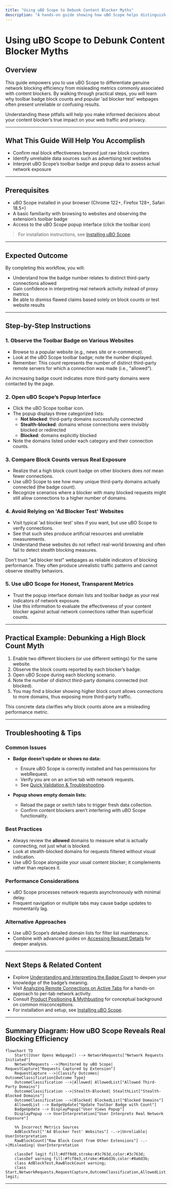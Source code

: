 ```yaml
---
title: "Using uBO Scope to Debunk Content Blocker Myths"
description: "A hands-on guide showing how uBO Scope helps distinguish real network blocking efficiency from misleading metrics and why commonly cited benchmarks can be unreliable."
---
```


# Using uBO Scope to Debunk Content Blocker Myths

## Overview
This guide empowers you to use uBO Scope to differentiate genuine network blocking efficiency from misleading metrics commonly associated with content blockers. By walking through practical steps, you will learn why toolbar badge block counts and popular 'ad blocker test' webpages often present unreliable or confusing results.

Understanding these pitfalls will help you make informed decisions about your content blocker’s true impact on your web traffic and privacy.

---

## What This Guide Will Help You Accomplish
- Confirm real block effectiveness beyond just raw block counters
- Identify unreliable data sources such as advertising test websites
- Interpret uBO Scope’s toolbar badge and popup data to assess actual network exposure

---

## Prerequisites
- uBO Scope installed in your browser (Chrome 122+, Firefox 128+, Safari 18.5+)
- A basic familiarity with browsing to websites and observing the extension’s toolbar badge
- Access to the uBO Scope popup interface (click the toolbar icon)

> For installation instructions, see [Installing uBO Scope](https://github.com/gorhill/uBO-Scope/blob/main/guides/getting-started/installing-extension.mdx).

---

## Expected Outcome
By completing this workflow, you will:
- Understand how the badge number relates to distinct third-party connections allowed
- Gain confidence in interpreting real network activity instead of proxy metrics
- Be able to dismiss flawed claims based solely on block counts or test website results

---

## Step-by-Step Instructions

### 1. Observe the Toolbar Badge on Various Websites
- Browse to a popular website (e.g., news site or e-commerce).
- Look at the uBO Scope toolbar badge; note the number displayed.
- Remember: This count represents the number of distinct third-party remote servers for which a connection was made (i.e., "allowed").

<Check>
An increasing badge count indicates more third-party domains were contacted by the page.
</Check>

### 2. Open uBO Scope’s Popup Interface
- Click the uBO Scope toolbar icon.
- The popup displays three categorized lists:
  - **Not blocked**: third-party domains successfully connected
  - **Stealth-blocked**: domains whose connections were invisibly blocked or redirected
  - **Blocked**: domains explicitly blocked
- Note the domains listed under each category and their connection counts.

### 3. Compare Block Counts versus Real Exposure
- Realize that a high block count badge on other blockers does *not* mean fewer connections.
- Use uBO Scope to see how many unique third-party domains actually connected (the badge count).
- Recognize scenarios where a blocker with many blocked requests might still allow connections to a higher number of domains.

### 4. Avoid Relying on 'Ad Blocker Test' Websites
- Visit typical 'ad blocker test' sites if you want, but use uBO Scope to verify connections.
- See that such sites produce artificial resources and unreliable measurements.
- Understand these websites do not reflect real-world browsing and often fail to detect stealth blocking measures.

<Warning>
Don’t trust "ad blocker test" webpages as reliable indicators of blocking performance.
They often produce unrealistic traffic patterns and cannot observe stealthy behaviors.
</Warning>

### 5. Use uBO Scope for Honest, Transparent Metrics
- Trust the popup interface domain lists and toolbar badge as your real indicators of network exposure.
- Use this information to evaluate the effectiveness of your content blocker against actual network connections rather than superficial counts.

---

## Practical Example: Debunking a High Block Count Myth
1. Enable two different blockers (or use different settings) for the same website.
2. Observe the block counts reported by each blocker’s badge.
3. Open uBO Scope during each blocking scenario.
4. Note the number of distinct third-party domains connected (not blocked).
5. You may find a blocker showing higher block count allows connections to more domains, thus exposing more third-party traffic.

This concrete data clarifies why block counts alone are a misleading performance metric.

---

## Troubleshooting & Tips

### Common Issues
- **Badge doesn’t update or shows no data:**
  - Ensure uBO Scope is correctly installed and has permissions for webRequest.
  - Verify you are on an active tab with network requests.
  - See [Quick Validation & Troubleshooting](https://github.com/gorhill/uBO-Scope/blob/main/getting-started/first-run-experience/quick-validation-and-troubleshooting.mdx).

- **Popup shows empty domain lists:**
  - Reload the page or switch tabs to trigger fresh data collection.
  - Confirm content blockers aren’t interfering with uBO Scope functionality.

### Best Practices
- Always review the **allowed** domains to measure what is actually connecting, not just what is blocked.
- Look at stealth-blocked domains for requests filtered without visual indication.
- Use uBO Scope alongside your usual content blocker; it complements rather than replaces it.

### Performance Considerations
- uBO Scope processes network requests asynchronously with minimal delay.
- Frequent navigation or multiple tabs may cause badge updates to momentarily lag.

### Alternative Approaches
- Use uBO Scope’s detailed domain lists for filter list maintenance.
- Combine with advanced guides on [Accessing Request Details](https://github.com/gorhill/uBO-Scope/blob/main/guides/advanced-guides/accessing-request-details.mdx) for deeper analysis.

---

## Next Steps & Related Content
- Explore [Understanding and Interpreting the Badge Count](https://github.com/gorhill/uBO-Scope/blob/main/guides/using-ubo-scope/interpreting-badge.mdx) to deepen your knowledge of the badge’s meaning.
- Visit [Analyzing Remote Connections on Active Tabs](https://github.com/gorhill/uBO-Scope/blob/main/guides/using-ubo-scope/analyzing-tab-activity.mdx) for a hands-on approach to per-tab network activity.
- Consult [Product Positioning & Mythbusting](https://github.com/gorhill/uBO-Scope/blob/main/overview/product-intro-value/product-positioning-mythbusting.mdx) for conceptual background on common misconceptions.
- For installation and setup, see [Installing uBO Scope](https://github.com/gorhill/uBO-Scope/blob/main/guides/getting-started/installing-extension.mdx).

---

## Summary Diagram: How uBO Scope Reveals Real Blocking Efficiency
```mermaid
flowchart TD
    Start([User Opens Webpage]) --> NetworkRequests["Network Requests Initiated"]
    NetworkRequests -->|Monitored by uBO Scope| RequestCapture["Requests Captured by Extension"]
    RequestCapture -->|Classify Outcomes| OutcomeClassification{Outcome Type}
    OutcomeClassification -->|Allowed| AllowedList["Allowed Third-Party Domains"]
    OutcomeClassification -->|Stealth-Blocked| StealthList["Stealth-Blocked Domains"]
    OutcomeClassification -->|Blocked| BlockedList["Blocked Domains"]
    AllowedList --> BadgeUpdate["Update Toolbar Badge with Count"]
    BadgeUpdate --> DisplayPopup["User Views Popup"]
    DisplayPopup --> UserInterpretation["User Interprets Real Network Exposure"]

    %% Incorrect Metrics Sources
    AdBlockTest["'Ad Blocker Test' Websites"] -.->|Unreliable| UserInterpretation
    RawBlockCount["Raw Block Count from Other Extensions"] -.->|Misleading| UserInterpretation

    classDef legit fill:#dff0d8,stroke:#3c763d,color:#3c763d;
    classDef warning fill:#fcf8e3,stroke:#8a6d3b,color:#8a6d3b;
    class AdBlockTest,RawBlockCount warning;
    class Start,NetworkRequests,RequestCapture,OutcomeClassification,AllowedList,StealthList,BlockedList,BadgeUpdate,DisplayPopup,UserInterpretation legit;
```

---